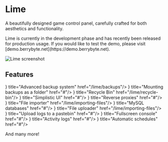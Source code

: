 
# Lime

A beautifully designed game control panel, carefully crafted for both aesthetics and functionality.

<Callout type="info" emoji="ℹ️">
    Lime is currently in the development phase and has recently been released for production usage. If you would like to
    test the demo, please visit [demo.berrybyte.net](https://demo.berrybyte.net).
</Callout>

![Lime screenshot](/images/lime/1.png)

## Features

<Cards>
    <Card icon={<Spark className="w-6 h-6"/>} title="Advanced backup system" href="/lime/backups"/>
    <Card icon={<Spark className="w-6 h-6"/>} title="Mounting backups as a folder" href="#"/>
    <Card icon={<Spark className="w-6 h-6"/>} title="Recycle Bin" href="/lime/recycle-bin"/>
    <Card icon={<Spark className="w-6 h-6"/>} title="Simplistic UI" href="#"/>
    <Card icon={<Spark className="w-6 h-6"/>} title="Reverse proxies" href="#"/>
    <Card icon={<Spark className="w-6 h-6"/>} title="File importer" href="/lime/importing-files"/>
    <Card icon={<Spark className="w-6 h-6"/>} title="MySQL databases" href="#"/>
    <Card icon={<Spark className="w-6 h-6"/>} title="File uploader" href="/lime/importing-files"/>
    <Card icon={<Spark className="w-6 h-6"/>} title="Upload logs to a pastebin" href="#"/>
    <Card icon={<Spark className="w-6 h-6"/>} title="Fullscreen console" href="#"/>
    <Card icon={<Spark className="w-6 h-6"/>} title="Activity logs" href="#"/>
    <Card icon={<Spark className="w-6 h-6"/>} title="Automatic schedules" href="#"/>
</Cards>

And many more!
